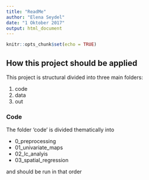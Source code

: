 ```yaml
---
title: "ReadMe"
author: "Elena Seydel"
date: "1 Oktober 2017"
output: html_document
---
```


```r
knitr::opts_chunk$set(echo = TRUE)
```

## How this project should be applied

This project is structural divided into three main folders:

1) code
2) data
3) out


### Code

The folder 'code' is divided thematically into 

+ 0_preprocessing
+ 01_univariate_maps
+ 02_lc_analyis
+ 03_spatial_regression

and should be run in that order


